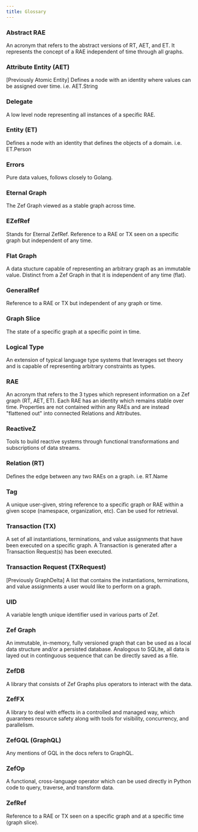 ```yaml
---
title: Glossary
---
```


### Abstract RAE

An acronym that refers to the abstract versions of RT, AET, and ET. It represents the concept of a RAE independent of time through all graphs.

### Attribute Entity (AET)

[Previously Atomic Entity] Defines a node with an identity where values can be assigned over time. i.e. AET.String

### Delegate

A low level node representing all instances of a specific RAE.

### Entity (ET)

Defines a node with an identity that defines the objects of a domain. i.e. ET.Person

### Errors

Pure data values, follows closely to Golang.

### Eternal Graph

The Zef Graph viewed as a stable graph across time.

### EZefRef

Stands for Eternal ZefRef. Reference to a RAE or TX seen on a specific graph but independent of any time.

### Flat Graph

A data stucture capable of representing an arbitrary graph as an immutable value. Distinct from a Zef Graph in that it is independent of any time (flat).

### GeneralRef

Reference to a RAE or TX but independent of any graph or time.

### Graph Slice

The state of a specific graph at a specific point in time.

### Logical Type

An extension of typical language type systems that leverages set theory and is capable of representing arbitrary constraints as types.

### RAE

An acronym that refers to the 3 types which represent information on a Zef graph (RT, AET, ET).
Each RAE has an identity which remains stable over time.
Properties are not contained within any RAEs and are instead "flattened out" into connected Relations and Attributes.

### ReactiveZ

Tools to build reactive systems through functional transformations and subscriptions of data streams.

### Relation (RT)

Defines the edge between any two RAEs on a graph. i.e. RT.Name

### Tag

A unique user-given, string reference to a specific graph or RAE within a given scope (namespace, organization, etc). Can be used for retrieval.

### Transaction (TX)

A set of all instantiations, terminations, and value assignments that have been executed on a specific graph. A Transaction is generated after a Transaction Request(s) has been executed.

### Transaction Request (TXRequest)

[Previously GraphDelta] A list that contains the instantiations, terminations, and value assignments a user would like to perform on a graph.

### UID

A variable length unique identifier used in various parts of Zef.

### Zef Graph

An immutable, in-memory, fully versioned graph that can be used as a local data structure and/or a persisted database.
Analogous to SQLite, all data is layed out in continguous sequence that can be directly saved as a file.

### ZefDB

A library that consists of Zef Graphs plus operators to interact with the data.

### ZefFX

A library to deal with effects in a controlled and managed way, which guarantees resource safety along with tools for visibility, concurrency, and parallelism.

### ZefGQL (GraphQL)

Any mentions of GQL in the docs refers to GraphQL.

### ZefOp

A functional, cross-language operator which can be used directly in Python code to query, traverse, and transform data.

### ZefRef

Reference to a RAE or TX seen on a specific graph and at a specific time (graph slice).

<!-- ### Value Type

An extension of typical language type systems that focuses on set theory, specifically a value type can represent a set given arbitrary constraints.

The set of either Logical Types, Representation Types, or a combination of the two.

### Representation Type

A protocol for a concrete binary representation for values of a certain type, contiguously represented in memory with zero serialization overhead. -->
